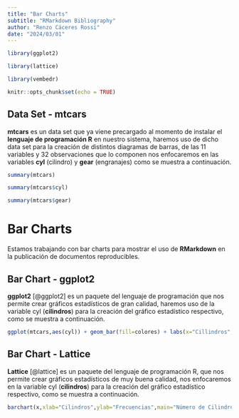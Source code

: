 ```yaml
---
title: "Bar Charts"
subtitle: "RMarkdown Bibliography"
author: "Renzo Cáceres Rossi"
date: "2024/03/01"
---
```


<!-- Añadir comentarios a nuestro documento RMarkdown - HTML Tags -->

```r

library(ggplot2)

library(lattice)

library(vembedr)

knitr::opts_chunk$set(echo = TRUE)
```

## Data Set - mtcars

**mtcars** es un data set que ya viene precargado al momento de instalar el **lenguaje de programación R** en nuestro sistema, haremos uso de dicho data set para la creación de distintos diagramas de barras, de las 11 variables y 32 observaciones que lo componen nos enfocaremos en las variables **cyl** (cilindro) y **gear** (engranajes) como se muestra a continuación.

```r
summary(mtcars)

summary(mtcars$cyl)

summary(mtcars$gear)

```


# Bar Charts

Estamos trabajando con bar charts para mostrar el uso de **RMarkdown** en la publicación de documentos reproducibles. 


## Bar Chart - ggplot2

**ggplot2** [@ggplot2] es un paquete del lenguaje de programación que nos permite crear gráficos estadísticos de gran calidad, haremos uso de la variable cyl (**cilindros**) para la creación del gráfico estadístico respectivo, como se muestra a continuación.

```r
ggplot(mtcars,aes(cyl)) + geom_bar(fill=colores) + labs(x="Cillindros",y="Frecuencias",title="Número de Cilindros") + theme_dark()
```


## Bar Chart - Lattice

**Lattice** [@lattice] es un paquete del lenguaje de programación R, que nos permite crear gráficos estadísticos de muy buena calidad, nos enfocaremos en la variable cyl (**cilindros**) para la creación del gráfico estadístico respectivo, como se muestra a continuación.

```r
barchart(x,xlab="Cilindros",ylab="Frecuencias",main="Número de Cilindros",col=colores,horizontal=FALSE)
```







<div class="tocify-extend-page" data-unique="tocify-extend-page" style="height: 0;"></div>



